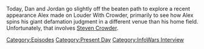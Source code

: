{{DEFAULTSORT:
    #_EPISODE_0738:Taking a Powder With Chowder
}}{{Episode
    | title           = Taking a Powder With Chowder
    | caption         = Listen to this episode on [https://knowledgefight.libsyn.com/738-taking-a-powder-with-chowder Libsyn] [https://open.spotify.com/episode/0jtnWms9AIeJePswMPcJf3 Spotify], Read the [[Transcript/738: Taking a Powder With Chowder|Unofficial Transcript]], View discussion on [https://reddit.com/y61w86 Reddit]
    | episodeNumber   = 738
    | length          = 01:40:44
    | airDate         = October 17, 2022
    | episodeType     = [[:Category:Present Day|Present Day]], [[:Category:InfoWars Interview|InfoWars Interview]]
    | appearance      = [[Steven Crowder]], [[Donald Trump]], [[Kyle Rittenhouse]], [[Stefan Molyneux]], [[Robert Barnes]], [[Glenn Greenwald]]
    | previousEpisode = [[737: Reflections on a Verdict Part 2]]
    | nextEpisode     = [[739: Formulaic Objections Part 8]]
}}

{{Stub}}

Today, Dan and Jordan go slightly off the beaten path to explore a recent appearance Alex made on Louder With Crowder, primarily to see how Alex spins his giant defamation judgment in a different venue than his home field.  Unfortunately, that involves [[Steven Crowder]].

[[Category:Episodes]]
[[Category:Present Day]]
[[Category:InfoWars Interview]]
